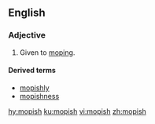 ==English==
===Adjective===
{{en-adj}}

#Given to [[mope|moping]].

====Derived terms====
* [[mopishly]]
* [[mopishness]]

[[hy:mopish]]
[[ku:mopish]]
[[vi:mopish]]
[[zh:mopish]]